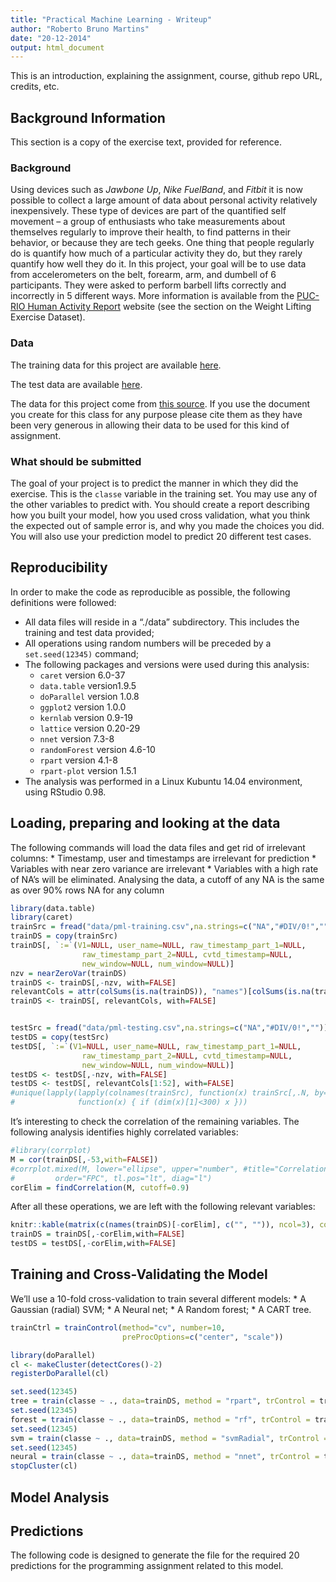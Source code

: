 ```yaml
---
title: "Practical Machine Learning - Writeup"
author: "Roberto Bruno Martins"
date: "20-12-2014"
output: html_document
---
```


This is an introduction, explaining the assignment, course, github repo URL, credits, etc.

## Background Information

This section is a copy of the exercise text, provided for reference.

### Background

Using devices such as *Jawbone Up*, *Nike FuelBand*, and *Fitbit* it is now possible to collect a large amount of data about personal activity relatively inexpensively. These type of devices are part of the quantified self movement – a group of enthusiasts who take measurements about themselves regularly to improve their health, to find patterns in their behavior, or because they are tech geeks. One thing that people regularly do is quantify how much of a particular activity they do, but they rarely quantify how well they do it. In this project, your goal will be to use data from accelerometers on the belt, forearm, arm, and dumbell of 6 participants. They were asked to perform barbell lifts correctly and incorrectly in 5 different ways. More information is available from the [PUC-RIO Human Activity Report](http://groupware.les.inf.puc-rio.br/har) website (see the section on the Weight Lifting Exercise Dataset). 

### Data

The training data for this project are available [here](https://d396qusza40orc.cloudfront.net/predmachlearn/pml-training.csv).

The test data are available [here](https://d396qusza40orc.cloudfront.net/predmachlearn/pml-testing.csv).

The data for this project come from [this source](http://groupware.les.inf.puc-rio.br/har). If you use the document you create for this class for any purpose please cite them as they have been very generous in allowing their data to be used for this kind of assignment. 

### What should be submitted

The goal of your project is to predict the manner in which they did the exercise. This is the `classe` variable in the training set. You may use any of the other variables to predict with. You should create a report describing how you built your model, how you used cross validation, what you think the expected out of sample error is, and why you made the choices you did. You will also use your prediction model to predict 20 different test cases. 

## Reproducibility

In order to make the code as reproducible as possible, the following definitions were followed:

* All data files will reside in a "./data" subdirectory. This includes the training and test data provided;
* All operations using random numbers will be preceded by a `set.seed(12345)` command;
* The following packages and versions were used during this analysis:
    + `caret` version 6.0-37
    + `data.table` version1.9.5
    + `doParallel` version 1.0.8
    + `ggplot2` version 1.0.0
    + `kernlab` version 0.9-19
    + `lattice` version 0.20-29
    + `nnet` version 7.3-8
    + `randomForest` version 4.6-10
    + `rpart` version 4.1-8
    + `rpart-plot` version 1.5.1

* The analysis was performed in a Linux Kubuntu 14.04 environment, using RStudio 0.98.

## Loading, preparing and looking at the data

The following commands will load the data files and get rid of irrelevant columns:
* Timestamp, user and timestamps are irrelevant for prediction
* Variables with near zero variance are irrelevant
* Variables with a high rate of NA's will be eliminated. Analysing the data, a 
cutoff of any NA is the same as over 90% rows NA for any column

```r
library(data.table)
library(caret)
trainSrc = fread("data/pml-training.csv",na.strings=c("NA","#DIV/0!",""))
trainDS = copy(trainSrc)
trainDS[, `:=`(V1=NULL, user_name=NULL, raw_timestamp_part_1=NULL,
                raw_timestamp_part_2=NULL, cvtd_timestamp=NULL,
                new_window=NULL, num_window=NULL)]
nzv = nearZeroVar(trainDS)
trainDS <- trainDS[,-nzv, with=FALSE]
relevantCols = attr(colSums(is.na(trainDS)), "names")[colSums(is.na(trainDS)) == 0]
trainDS <- trainDS[, relevantCols, with=FALSE]


testSrc = fread("data/pml-testing.csv",na.strings=c("NA","#DIV/0!",""))
testDS = copy(testSrc)
testDS[, `:=`(V1=NULL, user_name=NULL, raw_timestamp_part_1=NULL,
                raw_timestamp_part_2=NULL, cvtd_timestamp=NULL,
                new_window=NULL, num_window=NULL)]
testDS <- testDS[,-nzv, with=FALSE]
testDS <- testDS[, relevantCols[1:52], with=FALSE]
#unique(lapply(lapply(colnames(trainSrc), function(x) trainSrc[,.N, by=x]),
#              function(x) { if (dim(x)[1]<300) x }))
```

It's interesting to check the correlation of the remaining variables. The following analysis identifies highly correlated variables:

```r
#library(corrplot)
M = cor(trainDS[,-53,with=FALSE])
#corrplot.mixed(M, lower="ellipse", upper="number", #title="Correlation Matrix",
#         order="FPC", tl.pos="lt", diag="l")
corElim = findCorrelation(M, cutoff=0.9)
```

After all these operations, we are left with the following relevant variables:
```r
knitr::kable(matrix(c(names(trainDS)[-corElim], c("", "")), ncol=3), col.names = rep("Variables", 3))
trainDS = trainDS[,-corElim,with=FALSE]
testDS = testDS[,-corElim,with=FALSE]
```

## Training and Cross-Validating the Model

We'll use a 10-fold cross-validation to train several different models:
* A Gaussian (radial) SVM;
* A Neural net;
* A Random forest;
* A CART tree.

```r
trainCtrl = trainControl(method="cv", number=10, 
                         preProcOptions=c("center", "scale"))

library(doParallel)
cl <- makeCluster(detectCores()-2)
registerDoParallel(cl)

set.seed(12345)
tree = train(classe ~ ., data=trainDS, method = "rpart", trControl = trainCtrl)
set.seed(12345)
forest = train(classe ~ ., data=trainDS, method = "rf", trControl = trainCtrl)
set.seed(12345)
svm = train(classe ~ ., data=trainDS, method = "svmRadial", trControl = trainCtrl)
set.seed(12345)
neural = train(classe ~ ., data=trainDS, method = "nnet", trControl = trainCtrl, size=45)
stopCluster(cl)
```

## Model Analysis

## Predictions

The following code is designed to generate the file for the required 20 predictions for the programming assignment related to this model. 